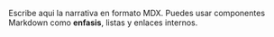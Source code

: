 ﻿---
slug: nombre-familia
nombre: Nombre de la familia
resumen: Resumen de la familia en una linea.
beneficios:
  - Beneficio clave #1
  - Beneficio clave #2
  - Beneficio clave #3
specs:
  - key: Caracteristica técnica
    value: Valor o estandar
aplicaciones:
  - Uso recomendado
  - Sector o ambiente
  - Aplicación clave
descargas:
  - label: Documento vinculante (PDF)
    href: /descargas/NOMBRE-DEL-ARCHIVO.pdf
imagenes:
  - src: /images/familias/nombre-familia-1.jpg
    alt: Visual de referencia para la familia
---

Escribe aqui la narrativa en formato MDX. Puedes usar componentes Markdown como **enfasis**, listas y enlaces internos.
